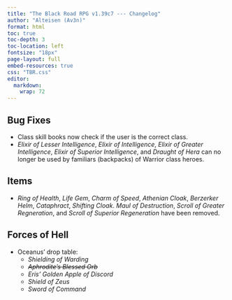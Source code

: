 ```yaml
---
title: "The Black Road RPG v1.39c7 --- Changelog"
author: "Alteisen (Av3n)"
format: html
toc: true
toc-depth: 3
toc-location: left
fontsize: "18px"
page-layout: full
embed-resources: true
css: "TBR.css"
editor: 
  markdown: 
    wrap: 72
---
```


## Bug Fixes

-   Class skill books now check if the user is the correct class.
-   *Elixir of Lesser Intelligence*, *Elixir of Intelligence*, *Elixir
    of Greater Intelligence*, *Elixir of Superior Intelligence*, and
    *Draught of Hera* can no longer be used by familiars (backpacks) of
    Warrior class heroes.

## Items

-   *Ring of Health*, *Life Gem*, *Charm of Speed*, *Athenian Cloak*,
    *Berzerker Helm*, *Cataphract*, *Shifting Cloak*. *Maul of
    Destruction*, *Scroll of Greater Regneration*, and *Scroll of
    Superior Regeneration* have been removed.

## Forces of Hell

-   Oceanus' drop table:
    -   *Shielding of Warding*
    -   ~~*Aphrodite's Blessed Orb*~~
    -   *Eris' Golden Apple of Discord*
    -   *Shield of Zeus*
    -   *Sword of Command*
